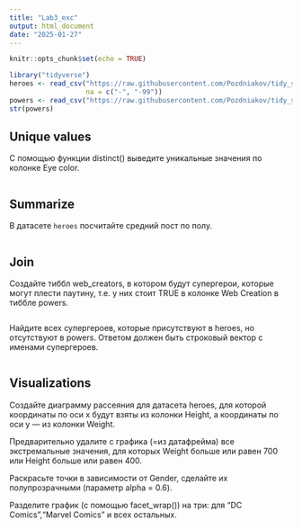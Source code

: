 ```yaml
---
title: "Lab3_exc"
output: html_document
date: "2025-01-27"
---
```


```r
knitr::opts_chunk$set(echo = TRUE)
```

```r
library("tidyverse")
heroes <- read_csv("https://raw.githubusercontent.com/Pozdniakov/tidy_stats/master/data/heroes_information.csv",
                   na = c("-", "-99"))
powers <- read_csv("https://raw.githubusercontent.com/Pozdniakov/tidy_stats/master/data/super_hero_powers.csv")
str(powers)
```

## Unique values
С помощью функции distinct() выведите уникальные значения по колонке Eye color.

```r

```

## Summarize

В датасете `heroes` посчитайте средний пост по полу.

```r


```

## Join

Создайте тиббл web_creators, в котором будут супергерои, которые могут плести паутину, т.е. у них стоит TRUE в колонке Web Creation в тиббле powers.

```r


```

Найдите всех супергероев, которые присутствуют в heroes, но отсутствуют в powers. Ответом должен быть строковый вектор с именами супергероев.

```r


```

## Visualizations  

Создайте диаграмму рассеяния для датасета heroes, для которой координаты по оси x будут взяты из колонки Height, а координаты по оси y — из колонки Weight.

Предварительно удалите с графика (=из датафрейма) все экстремальные значения, для которых Weight больше или равен 700 или Height больше или равен 400. 

Раскрасьте точки в зависимости от Gender, сделайте их полупрозрачными (параметр alpha = 0.6).

Разделите график (с помощью facet_wrap()) на три: для "DC Comics","Marvel Comics" и всех остальных.
